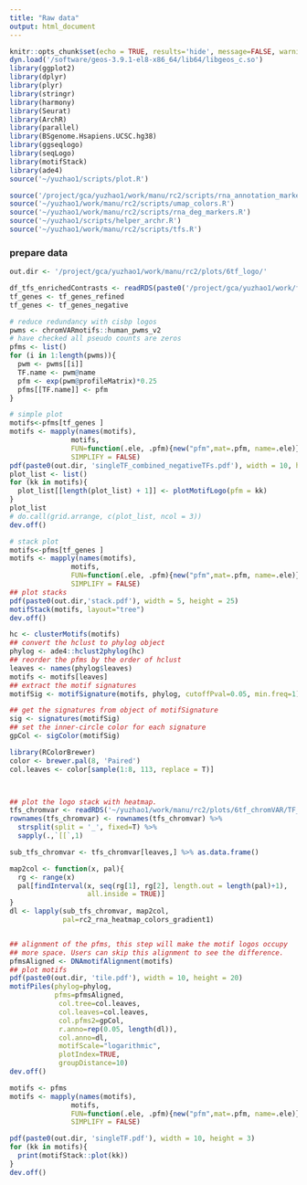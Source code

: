 ```yaml
---
title: "Raw data"
output: html_document
---
```


```r
knitr::opts_chunk$set(echo = TRUE, results='hide', message=FALSE, warning=FALSE, fig.height = 7, fig.width = 7)
dyn.load('/software/geos-3.9.1-el8-x86_64/lib64/libgeos_c.so')
library(ggplot2)
library(dplyr)
library(plyr)
library(stringr)
library(harmony)
library(Seurat)
library(ArchR)
library(parallel)
library(BSgenome.Hsapiens.UCSC.hg38)
library(ggseqlogo)
library(seqLogo)
library(motifStack)
library(ade4)
source('~/yuzhao1/scripts/plot.R')
```

```r
source('/project/gca/yuzhao1/work/manu/rc2/scripts/rna_annotation_markers.R')
source('~/yuzhao1/work/manu/rc2/scripts/umap_colors.R')
source('~/yuzhao1/work/manu/rc2/scripts/rna_deg_markers.R')
source('~/yuzhao1/scripts/helper_archr.R')
source('~/yuzhao1/work/manu/rc2/scripts/tfs.R')

```

### prepare data 

```r
out.dir <- '/project/gca/yuzhao1/work/manu/rc2/plots/6tf_logo/'

df_tfs_enrichedContrasts <- readRDS(paste0('/project/gca/yuzhao1/work/final_RC2atac/peaks/7motif_finalization/', 'df_finalized_enriched_motifs.rds'))
tf_genes <- tf_genes_refined
tf_genes <- tf_genes_negative

```

```r
# reduce redundancy with cisbp logos
pwms <- chromVARmotifs::human_pwms_v2
# have checked all pseudo counts are zeros
pfms <- list()
for (i in 1:length(pwms)){
  pwm <- pwms[[i]]
  TF.name <- pwm@name
  pfm <- exp(pwm@profileMatrix)*0.25 
  pfms[[TF.name]] <- pfm
}

```

```r
# simple plot
motifs<-pfms[tf_genes ]
motifs <- mapply(names(motifs), 
               motifs, 
               FUN=function(.ele, .pfm){new("pfm",mat=.pfm, name=.ele)},
               SIMPLIFY = FALSE)
pdf(paste0(out.dir, 'singleTF_combined_negativeTFs.pdf'), width = 10, height = 3)
plot_list <- list()
for (kk in motifs){
  plot_list[[length(plot_list) + 1]] <- plotMotifLogo(pfm = kk)
}
plot_list
# do.call(grid.arrange, c(plot_list, ncol = 3))
dev.off()
```



```r
# stack plot
motifs<-pfms[tf_genes ]
motifs <- mapply(names(motifs), 
               motifs, 
               FUN=function(.ele, .pfm){new("pfm",mat=.pfm, name=.ele)},
               SIMPLIFY = FALSE)
## plot stacks
pdf(paste0(out.dir,'stack.pdf'), width = 5, height = 25)
motifStack(motifs, layout="tree")
dev.off()
```

```r
hc <- clusterMotifs(motifs)
## convert the hclust to phylog object
phylog <- ade4::hclust2phylog(hc)
## reorder the pfms by the order of hclust
leaves <- names(phylog$leaves)
motifs <- motifs[leaves]
## extract the motif signatures
motifSig <- motifSignature(motifs, phylog, cutoffPval=0.05, min.freq=1)

## get the signatures from object of motifSignature
sig <- signatures(motifSig)
## set the inner-circle color for each signature
gpCol <- sigColor(motifSig)

library(RColorBrewer)
color <- brewer.pal(8, 'Paired')
col.leaves <- color[sample(1:8, 113, replace = T)]



## plot the logo stack with heatmap.
tfs_chromvar <- readRDS('~/yuzhao1/work/manu/rc2/plots/6tf_chromVAR/TF_chromVAR_scaledZscore_EC.rds')
rownames(tfs_chromvar) <- rownames(tfs_chromvar) %>%
  strsplit(split = '_', fixed=T) %>%
  sapply(.,`[[`,1)

sub_tfs_chromvar <- tfs_chromvar[leaves,] %>% as.data.frame()

map2col <- function(x, pal){
  rg <- range(x)
  pal[findInterval(x, seq(rg[1], rg[2], length.out = length(pal)+1), 
                   all.inside = TRUE)]
}
dl <- lapply(sub_tfs_chromvar, map2col, 
             pal=rc2_rna_heatmap_colors_gradient1)


## alignment of the pfms, this step will make the motif logos occupy 
## more space. Users can skip this alignment to see the difference.
pfmsAligned <- DNAmotifAlignment(motifs)
## plot motifs
pdf(paste0(out.dir, 'tile.pdf'), width = 10, height = 20)
motifPiles(phylog=phylog, 
           pfms=pfmsAligned, 
            col.tree=col.leaves,
            col.leaves=col.leaves,
            col.pfms2=gpCol, 
            r.anno=rep(0.05, length(dl)), 
            col.anno=dl,
            motifScale="logarithmic",
            plotIndex=TRUE,
            groupDistance=10)
dev.off()
```

```r
motifs <- pfms
motifs <- mapply(names(motifs), 
               motifs, 
               FUN=function(.ele, .pfm){new("pfm",mat=.pfm, name=.ele)},
               SIMPLIFY = FALSE)

pdf(paste0(out.dir, 'singleTF.pdf'), width = 10, height = 3)
for (kk in motifs){
  print(motifStack::plot(kk))
}
dev.off()
```






